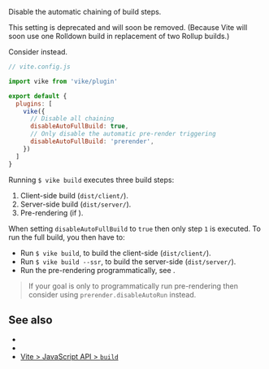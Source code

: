 
Disable the automatic chaining of build steps.

<Warning>
  This setting is deprecated and will soon be removed. (Because Vite will soon use one Rolldown build in replacement of two Rollup builds.)

  Consider <Link href="/prerender#disableautorun" /> instead.
</Warning>

```js
// vite.config.js

import vike from 'vike/plugin'

export default {
  plugins: [
    vike({
      // Disable all chaining
      disableAutoFullBuild: true,
      // Only disable the automatic pre-render triggering
      disableAutoFullBuild: 'prerender',
    })
  ]
}
```

Running `$ vike build` executes three build steps:
 1. Client-side build (`dist/client/`).
 1. Server-side build (`dist/server/`).
 1. Pre-rendering (if <Link text="pre-rendering is enabled" href="/pre-rendering" />).

When setting `disableAutoFullBuild` to `true` then only step `1` is executed. To run the full build, you then have to:

 - Run `$ vike build`, to build the client-side (`dist/client/`).
 - Run `$ vike build --ssr`, to build the server-side (`dist/server/`).
 - Run the pre-rendering programmatically, see <Link href="/api#prerender" doNotInferSectionTitle />.

> If your goal is only to <Link href="/api#prerender">programmatically run pre-rendering</Link> then consider using <Link href="/prerender#disableautorun"><code>prerender.disableAutoRun</code></Link> instead.


## See also

- <Link href="/api#prerender" doNotInferSectionTitle />
- <Link href="/prerender#disableautorun" />
- [Vite > JavaScript API > `build`](https://vitejs.dev/guide/api-javascript.html#build)
